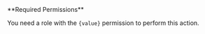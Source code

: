 <Warning>
  **Required Permissions**

  You need a role with the <code>{value}</code> permission to perform this action.
</Warning>
